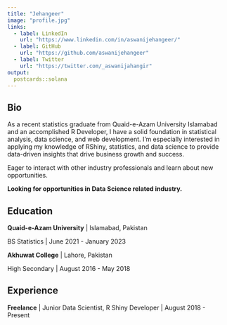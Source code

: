 ```yaml
---
title: "Jehangeer"
image: "profile.jpg"
links:
  - label: LinkedIn
    url: "https://www.linkedin.com/in/aswanijehangeer/"
  - label: GitHub
    url: "https://github.com/aswanijehangeer"
  - label: Twitter
    url: "https://twitter.com/_aswanijahangir"
output:
  postcards::solana
---
```

 
## Bio

As a recent statistics graduate from Quaid-e-Azam University Islamabad and an accomplished R Developer, I have a solid foundation in statistical analysis, data science, and web development. I'm especially interested in applying my knowledge of RShiny, statistics, and data science to provide data-driven insights that drive business growth and success.

Eager to interact with other industry professionals and learn about new opportunities.

**Looking for opportunities in Data Science related industry.**

## Education

**Quaid-e-Azam University** | Islamabad, Pakistan

BS Statistics | June 2021 - January 2023

**Akhuwat College** | Lahore, Pakistan

High Secondary | August 2016 - May 2018

## Experience

**Freelance** | Junior Data Scientist, R Shiny Developer | August 2018 - Present





